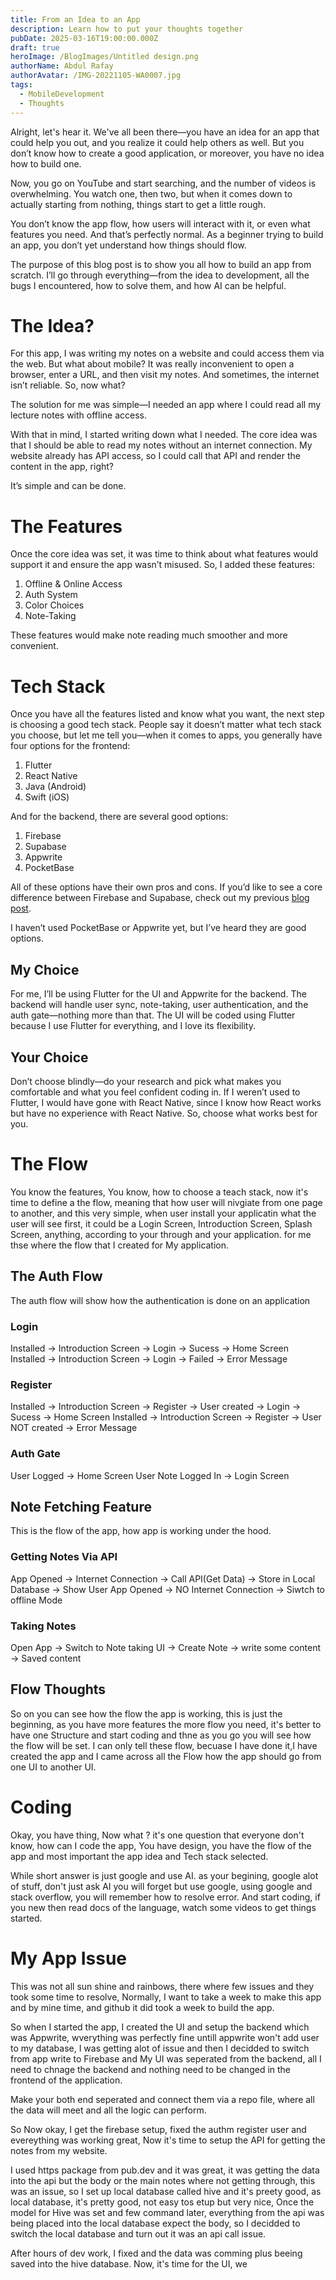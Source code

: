```yaml
---
title: From an Idea to an App
description: Learn how to put your thoughts together
pubDate: 2025-03-16T19:00:00.000Z
draft: true
heroImage: /BlogImages/Untitled design.png
authorName: Abdul Rafay
authorAvatar: /IMG-20221105-WA0007.jpg
tags:
  - MobileDevelopment
  - Thoughts
---
```


Alright, let's hear it. We've all been there—you have an idea for an app that could help you out, and you realize it could help others as well. But you don’t know how to create a good application, or moreover, you have no idea how to build one.

Now, you go on YouTube and start searching, and the number of videos is overwhelming. You watch one, then two, but when it comes down to actually starting from nothing, things start to get a little rough.

You don’t know the app flow, how users will interact with it, or even what features you need. And that’s perfectly normal. As a beginner trying to build an app, you don’t yet understand how things should flow.

The purpose of this blog post is to show you all how to build an app from scratch. I’ll go through everything—from the idea to development, all the bugs I encountered, how to solve them, and how AI can be helpful.

# The Idea?

For this app, I was writing my notes on a website and could access them via the web. But what about mobile? It was really inconvenient to open a browser, enter a URL, and then visit my notes. And sometimes, the internet isn’t reliable. So, now what?

The solution for me was simple—I needed an app where I could read all my lecture notes with offline access.

With that in mind, I started writing down what I needed. The core idea was that I should be able to read my notes without an internet connection. My website already has API access, so I could call that API and render the content in the app, right?

It’s simple and can be done.

# The Features

Once the core idea was set, it was time to think about what features would support it and ensure the app wasn’t misused. So, I added these features:

1. Offline & Online Access
2. Auth System
3. Color Choices
4. Note-Taking

These features would make note reading much smoother and more convenient.

# Tech Stack

Once you have all the features listed and know what you want, the next step is choosing a good tech stack. People say it doesn’t matter what tech stack you choose, but let me tell you—when it comes to apps, you generally have four options for the frontend:

1. Flutter
2. React Native
3. Java (Android)
4. Swift (iOS)

And for the backend, there are several good options:

1. Firebase
2. Supabase
3. Appwrite
4. PocketBase

All of these options have their own pros and cons. If you’d like to see a core difference between Firebase and Supabase, check out my previous [blog post](https://www.rafay99.com/blog/firebase-vs-supperbase/).

I haven’t used PocketBase or Appwrite yet, but I’ve heard they are good options.

## My Choice

For me, I’ll be using Flutter for the UI and Appwrite for the backend. The backend will handle user sync, note-taking, user authentication, and the auth gate—nothing more than that. The UI will be coded using Flutter because I use Flutter for everything, and I love its flexibility.

## Your Choice

Don’t choose blindly—do your research and pick what makes you comfortable and what you feel confident coding in. If I weren’t used to Flutter, I would have gone with React Native, since I know how React works but have no experience with React Native. So, choose what works best for you.

# The Flow

You know the features, You know, how to choose a teach stack, now it's time to define a the flow, meaning that how user will nivgiate from one page to another, and this very simple, when user install your applicatin what the user will see first, it could be a Login Screen, Introduction Screen, Splash Screen, anything, according to your through and your application. for me thse where the flow that I created for My application.

## The Auth Flow

The auth flow will show how the authentication is done on an application

### Login

Installed -> Introduction Screen -> Login -> Sucess -> Home Screen
Installed -> Introduction Screen -> Login -> Failed -> Error Message

### Register

Installed -> Introduction Screen -> Register -> User created -> Login -> Sucess -> Home Screen
Installed -> Introduction Screen -> Register -> User NOT created -> Error Message

### Auth Gate

User Logged -> Home Screen
User Note Logged In -> Login Screen

## Note Fetching Feature

This is the flow of the app, how app is working under the hood.

### Getting Notes Via API

App Opened -> Internet Connection -> Call API(Get Data) -> Store in Local Database -> Show User
App Opened -> NO Internet Connection -> Siwtch to offline Mode

### Taking Notes

Open App -> Switch to Note taking UI -> Create Note -> write some content -> Saved content

## Flow Thoughts

So on you can see how the flow the app is working,
this is just the beginning, as you have more features the more flow you need, it's better to have one Structure and start coding and thne as you go you will see how the flow will be set.
I can only tell these flow, becuase I have done it,I have created the app and I came across all the Flow how the app should go from one UI to another UI.

# Coding

Okay, you have thing, Now what ? it's one question that everyone don't know, how can I code the app, You have design, you have the flow of the app and most important the app idea and Tech stack selected.

While short answer is just google and use AI. as your begining, google alot of stuff, don't just ask AI you will forget but use google, using google and stack overflow, you will remember how to resolve error.
And start coding, if you new then read docs of the language, watch some videos to get things started.

# My App Issue

This was not all sun shine and rainbows, there where few issues and they took some time to resolve, Normally, I want to take a week to make this app and by mine time, and github it did took a week to build the app.

So when I started the app, I created the UI and setup the backend which was Appwrite, wverything was perfectly fine untill appwrite won't add user to my database, I was getting alot of issue and then I decidded to switch from app write to Firebase and My UI was seperated from the backend, all I need to chnage the backend and nothing need to be changed in the frontend of the application.

Make your both end seperated and connect them via a repo file, where all the data will meet and all the logic can perform.

So Now okay, I get the firebase setup, fixed the authm register user and evereything was working great, Now it's time to setup the API for getting the notes from my website.

I used https package from pub.dev and it was great, it was getting the data into the api but the body or the main notes where not getting through, this was an issue, so I set up local database called hive and it's preety good, as local database, it's pretty good, not easy tos etup but very nice, Once the model for Hive was set and few command later, everything from the api was being placed into the local database expect the body, so I decidded to switch the local database  and turn out it was an api call issue.

After hours of dev work, I fixed and the data was comming plus beeing saved into the hive database.
Now, it's time for the UI, we
